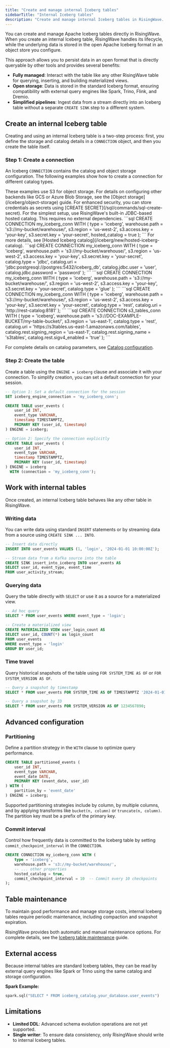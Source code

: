 ```yaml
---
title: "Create and manage internal Iceberg tables"
sidebarTitle: "Internal Iceberg tables"
description: "Create and manage internal Iceberg tables in RisingWave. Persist data in an open format that is fully managed by RisingWave and queryable by external tools."
---
```


You can create and manage Apache Iceberg tables directly in RisingWave. When you create an internal Iceberg table, RisingWave handles its lifecycle, while the underlying data is stored in the open Apache Iceberg format in an object store you configure.

This approach allows you to persist data in an open format that is directly queryable by other tools and provides several benefits:

- **Fully managed**: Interact with the table like any other RisingWave table for querying, inserting, and building materialized views.
- **Open storage**: Data is stored in the standard Iceberg format, ensuring compatibility with external query engines like Spark, Trino, Flink, and Dremio.
- **Simplified pipelines**: Ingest data from a stream directly into an Iceberg table without a separate `CREATE SINK` step to a different system.

## Create an internal Iceberg table

Creating and using an internal Iceberg table is a two-step process: first, you define the storage and catalog details in a `CONNECTION` object, and then you create the table itself.

### Step 1: Create a connection

An Iceberg `CONNECTION` contains the catalog and object storage configuration. The following examples show how to create a connection for different catalog types.

<Note>
These examples use S3 for object storage. For details on configuring other backends like GCS or Azure Blob Storage, see the [Object storage](/iceberg/object-storage) guide. For enhanced security, you can store credentials as secrets using [CREATE SECRET](/sql/commands/sql-create-secret).
</Note>

<Tabs>
    <Tab title="Hosted catalog (default)">
    For the simplest setup, use RisingWave's built-in JDBC-based hosted catalog. This requires no external dependencies.
    ```sql
    CREATE CONNECTION my_iceberg_conn WITH (
        type = 'iceberg',
        warehouse.path = 's3://my-bucket/warehouse/',
        s3.region = 'us-west-2',
        s3.access.key = 'your-key',
        s3.secret.key = 'your-secret',
        hosted_catalog = true
    );
    ```
    For more details, see [Hosted Iceberg catalog](/iceberg/new/hosted-iceberg-catalog).
    </Tab>
    <Tab title="JDBC catalog">
    ```sql
    CREATE CONNECTION my_iceberg_conn WITH (
        type = 'iceberg',
        warehouse.path = 's3://my-bucket/warehouse/',
        s3.region = 'us-west-2',
        s3.access.key = 'your-key',
        s3.secret.key = 'your-secret',
        catalog.type = 'jdbc',
        catalog.uri = 'jdbc:postgresql://postgres:5432/iceberg_db',
        catalog.jdbc.user = 'user',
        catalog.jdbc.password = 'password'
    );
    ```
    </Tab>
    <Tab title="Glue catalog">
    ```sql
    CREATE CONNECTION my_iceberg_conn WITH (
        type = 'iceberg',
        warehouse.path = 's3://my-bucket/warehouse/',
        s3.region = 'us-west-2',
        s3.access.key = 'your-key',
        s3.secret.key = 'your-secret',
        catalog.type = 'glue'
    );
    ```
    </Tab>
    <Tab title="REST catalog">
    ```sql
    CREATE CONNECTION my_iceberg_conn WITH (
        type = 'iceberg',
        warehouse.path = 's3://my-bucket/warehouse/',
        s3.region = 'us-west-2',
        s3.access.key = 'your-key',
        s3.secret.key = 'your-secret',
        catalog.type = 'rest',
        catalog.uri = 'http://rest-catalog:8181'
    );
    ```
    </Tab>
    <Tab title="S3 Tables catalog">
    ```sql
    CREATE CONNECTION s3_tables_conn WITH (
        type = 'iceberg',
        warehouse.path = 's3://DOC-EXAMPLE-BUCKET/my-table-bucket/',
        s3.region = 'us-east-1',
        catalog.type = 'rest',
        catalog.uri = 'https://s3tables.us-east-1.amazonaws.com/tables',
        catalog.rest.signing_region = 'us-east-1',
        catalog.rest.signing_name = 's3tables',
        catalog.rest.sigv4_enabled = 'true'
    );
    ```
    </Tab>
</Tabs>

For complete details on catalog parameters, see [Catalog configuration](/iceberg/catalogs).

### Step 2: Create the table

Create a table using the `ENGINE = iceberg` clause and associate it with your connection. To simplify creation, you can set a default connection for your session.

```sql
-- Option 1: Set a default connection for the session
SET iceberg_engine_connection = 'my_iceberg_conn';

CREATE TABLE user_events (
    user_id INT,
    event_type VARCHAR,
    timestamp TIMESTAMPTZ,
    PRIMARY KEY (user_id, timestamp)
) ENGINE = iceberg;

-- Option 2: Specify the connection explicitly
CREATE TABLE user_events (
    user_id INT,
    event_type VARCHAR,
    timestamp TIMESTAMPTZ,
    PRIMARY KEY (user_id, timestamp)
) ENGINE = iceberg
  WITH (connection = 'my_iceberg_conn');
```

## Work with internal tables

Once created, an internal Iceberg table behaves like any other table in RisingWave.

### Writing data

You can write data using standard `INSERT` statements or by streaming data from a source using `CREATE SINK ... INTO`.

```sql
-- Insert data directly
INSERT INTO user_events VALUES (1, 'login', '2024-01-01 10:00:00Z');

-- Stream data from a Kafka source into the table
CREATE SINK insert_into_iceberg INTO user_events AS
SELECT user_id, event_type, event_time
FROM user_activity_stream;
```

### Querying data

Query the table directly with `SELECT` or use it as a source for a materialized view.

```sql
-- Ad hoc query
SELECT * FROM user_events WHERE event_type = 'login';

-- Create a materialized view
CREATE MATERIALIZED VIEW user_login_count AS
SELECT user_id, COUNT(*) as login_count
FROM user_events 
WHERE event_type = 'login'
GROUP BY user_id;
```

### Time travel

Query historical snapshots of the table using `FOR SYSTEM_TIME AS OF` or `FOR SYSTEM_VERSION AS OF`.

```sql
-- Query a snapshot by timestamp
SELECT * FROM user_events FOR SYSTEM_TIME AS OF TIMESTAMPTZ '2024-01-01 12:00:00Z';

-- Query a snapshot by ID
SELECT * FROM user_events FOR SYSTEM_VERSION AS OF 1234567890;
```

## Advanced configuration

### Partitioning

Define a partition strategy in the `WITH` clause to optimize query performance.

```sql
CREATE TABLE partitioned_events (
    user_id INT,
    event_type VARCHAR,
    event_date DATE,
    PRIMARY KEY (event_date, user_id)
) WITH (
    partition_by = 'event_date'
) ENGINE = iceberg;
```

Supported partitioning strategies include by column, by multiple columns, and by applying transforms like `bucket(n, column)` or `truncate(n, column)`. The partition key must be a prefix of the primary key.

### Commit interval

Control how frequently data is committed to the Iceberg table by setting `commit_checkpoint_interval` in the `CONNECTION`.

```sql
CREATE CONNECTION my_iceberg_conn WITH (
    type = 'iceberg',
    warehouse.path = 's3://my-bucket/warehouse/',
    -- ... other properties
    hosted_catalog = true,
    commit_checkpoint_interval = 10  -- Commit every 10 checkpoints
);
```

## Table maintenance

To maintain good performance and manage storage costs, internal Iceberg tables require periodic maintenance, including compaction and snapshot expiration.

RisingWave provides both automatic and manual maintenance options. For complete details, see the [Iceberg table maintenance](/iceberg/maintenance) guide.

## External access

Because internal tables are standard Iceberg tables, they can be read by external query engines like Spark or Trino using the same catalog and storage configuration.

**Spark Example:**
```python
spark.sql("SELECT * FROM iceberg_catalog.your_database.user_events")
```

## Limitations

- **Limited DDL**: Advanced schema evolution operations are not yet supported.
- **Single writer**: To ensure data consistency, only RisingWave should write to internal Iceberg tables.

